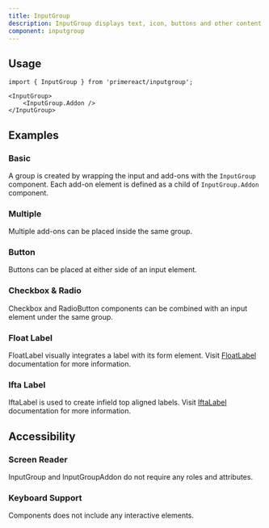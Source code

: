 ```yaml
---
title: InputGroup
description: InputGroup displays text, icon, buttons and other content can be grouped next to an input.
component: inputgroup
---
```


## Usage

```tsx
import { InputGroup } from 'primereact/inputgroup';
```

```tsx
<InputGroup>
    <InputGroup.Addon />
</InputGroup>
```

## Examples

### Basic

A group is created by wrapping the input and add-ons with the `InputGroup` component. Each add-on element is defined as a child of `InputGroup.Addon` component.

<DocDemoViewer name="inputgroup:basic-demo" />

### Multiple

Multiple add-ons can be placed inside the same group.

<DocDemoViewer name="inputgroup:multiple-demo" />

### Button

Buttons can be placed at either side of an input element.

<DocDemoViewer name="inputgroup:button-demo" />

### Checkbox & Radio

Checkbox and RadioButton components can be combined with an input element under the same group.

<DocDemoViewer name="inputgroup:checkbox-radio-demo" />

### Float Label

FloatLabel visually integrates a label with its form element. Visit [FloatLabel](/docs/components/floatlabel) documentation for more information.

<DocDemoViewer name="inputgroup:float-label-demo" />

### Ifta Label

IftaLabel is used to create infield top aligned labels. Visit [IftaLabel](/docs/components/iftalabel) documentation for more information.

<DocDemoViewer name="inputgroup:ifta-label-demo" />

## Accessibility

### Screen Reader

InputGroup and InputGroupAddon do not require any roles and attributes.

### Keyboard Support

Components does not include any interactive elements.
